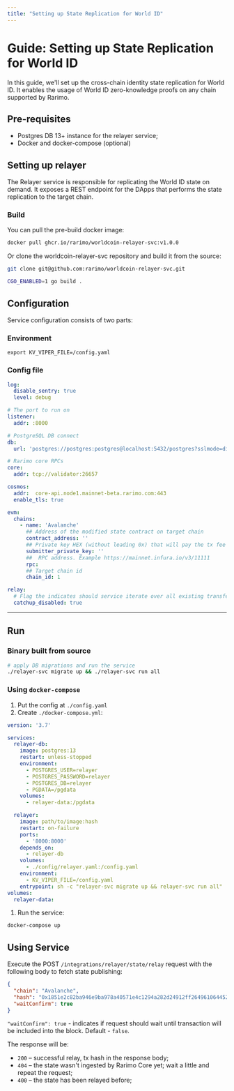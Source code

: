 ```yaml
---
title: "Setting up State Replication for World ID"
---
```


# Guide: Setting up State Replication for World ID

In this guide, we'll set up the cross-chain identity state replication for World ID. It enables the usage of World ID zero-knowledge proofs on any chain supported by Rarimo.

## Pre-requisites

- <OutLink href="https://www.postgresql.org/download/">Postgres DB 13+</OutLink> instance for the relayer service;
- <OutLink href="https://docs.docker.com/engine/install/">Docker</OutLink> and <OutLink href="https://docs.docker.com/compose/install/">docker-compose</OutLink> (optional)

## Setting up relayer

The Relayer service is responsible for replicating the World ID state on demand. It exposes a REST endpoint for the DApps that performs the state replication to the target chain.

### Build

You can pull the pre-build docker image:

```sh
docker pull ghcr.io/rarimo/worldcoin-relayer-svc:v1.0.0
```

Or clone the <OutLink href="https://github.com/rarimo/worldcoin-relayer-svc">worldcoin-relayer-svc repository</OutLink> and build it from the source:

```sh
git clone git@github.com:rarimo/worldcoin-relayer-svc.git

CGO_ENABLED=1 go build .
```

## Configuration

Service configuration consists of two parts:

### Environment

```shell
export KV_VIPER_FILE=/config.yaml
```

### Config file

<!-- TODO: add a real contract_address in the config (evm -> chains section) -->

```yaml
log:
  disable_sentry: true
  level: debug

# The port to run on
listener:
  addr: :8000

# PostgreSQL DB connect
db:
  url: 'postgres://postgres:postgres@localhost:5432/postgres?sslmode=disable'

# Rarimo core RPCs
core:
  addr: tcp://validator:26657

cosmos:
  addr:  core-api.node1.mainnet-beta.rarimo.com:443
  enable_tls: true

evm:
  chains:
    - name: 'Avalanche'
      ## Address of the modified state contract on target chain
      contract_address: ''
      ## Private key HEX (without leading 0x) that will pay the tx fee
      submitter_private_key: ''
      ##  RPC address. Example https://mainnet.infura.io/v3/11111
      rpc:
      ## Target chain id
      chain_id: 1

relay:
  # Flag the indicates should service iterate over all existing transfer operation and fill the database
  catchup_disabled: true
```

---

## Run

### Binary built from source

```sh
# apply DB migrations and run the service
./relayer-svc migrate up && ./relayer-svc run all
```

### Using `docker-compose`

1. Put the config at `./config.yaml`
1. Create `./docker-compose.yml`:

```yaml
version: '3.7'

services:
  relayer-db:
    image: postgres:13
    restart: unless-stopped
    environment:
      - POSTGRES_USER=relayer
      - POSTGRES_PASSWORD=relayer
      - POSTGRES_DB=relayer
      - PGDATA=/pgdata
    volumes:
      - relayer-data:/pgdata

  relayer:
    image: path/to/image:hash
    restart: on-failure
    ports:
      - '8000:8000'
    depends_on:
      - relayer-db
    volumes:
      - ./config/relayer.yaml:/config.yaml
    environment:
      - KV_VIPER_FILE=/config.yaml
    entrypoint: sh -c "relayer-svc migrate up && relayer-svc run all"
volumes:
  relayer-data:
```

1. Run the service:

```sh
docker-compose up
```

## Using Service

Execute the POST `/integrations/relayer/state/relay` request with the following body to fetch state publishing:

```json
{
  "chain": "Avalanche",
  "hash": "0x1851e2c82ba946e9ba978a40571e4c1294a282d24912ff26496106445299f099",
  "waitConfirm": true
}
```

`"waitConfirm": true` - indicates if request should wait until transaction will be included into the block. Default - `false`.

The response will be:

- `200` – successful relay, tx hash in the response body;
- `404` – the state wasn't ingested by Rarimo Core yet; wait a little and repeat the request;
- `400` – the state has been relayed before; <!-- TODO: fix me -->
